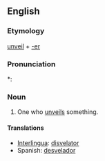 ==English==

===Etymology===
[[unveil]] + [[-er]]

===Pronunciation===
*: {{rhymes|eɪlə(r)}}

===Noun===
{{en-noun}}

# One who [[unveil]]s something.

====Translations====
* [[Interlingua]]: [[disvelator]]
* Spanish: [[desvelador]]